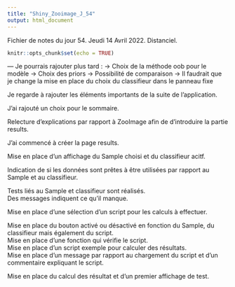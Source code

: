 ```yaml
---
title: "Shiny_Zooimage_J_54"
output: html_document
---
```


Fichier de notes du jour 54. Jeudi 14 Avril 2022. Distanciel.

```r
knitr::opts_chunk$set(echo = TRUE)
```

--- Je pourrais rajouter plus tard :
-> Choix de la méthode oob pour le modèle
-> Choix des priors
-> Possibilité de comparaison
-> Il faudrait que je change la mise en place du choix du classifieur dans le panneau fixe

Je regarde à rajouter les éléments importants de la suite de l'application. \

J'ai rajouté un choix pour le sommaire. \

Relecture d'explications par rapport à ZooImage afin de d'introduire la partie results. \

J'ai commencé à créer la page results. \

Mise en place d'un affichage du Sample choisi et du classifieur acitf. \

Indication de si les données sont prêtes à être utilisées par rapport au Sample et au classifieur. \

Tests liés au Sample et classifieur sont réalisés. \
Des messages indiquent ce qu'il manque. \

Mise en place d'une sélection d'un script pour les calculs à effectuer. \

Mise en place du bouton activé ou désactivé en fonction du Sample, du classifieur mais également du script. \
Mise en place d'une fonction qui vérifie le script. \
Mise en place d'un script exemple pour calculer des résultats. \
Mise en place d'un message par rapport au chargement du script et d'un commentaire expliquant le script. \

Mise en place du calcul des résultat et d'un premier affichage de test. \
